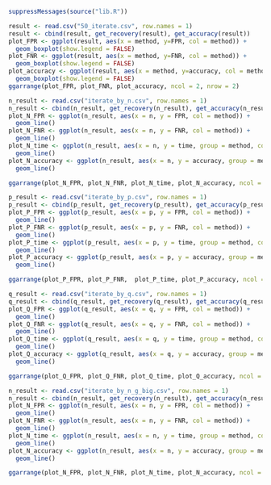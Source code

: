 ```r
suppressMessages(source("lib.R"))
```

```r
result <- read.csv("50_iterate.csv", row.names = 1)
result <- cbind(result, get_recovery(result), get_accuracy(result))
plot_FPR <- ggplot(result, aes(x = method, y=FPR, col = method)) +
  geom_boxplot(show.legend = FALSE)
plot_FNR <- ggplot(result, aes(x = method, y=FNR, col = method)) +
  geom_boxplot(show.legend = FALSE)
plot_accuracy <- ggplot(result, aes(x = method, y=accuracy, col = method)) +
  geom_boxplot(show.legend = FALSE)
ggarrange(plot_FPR, plot_FNR, plot_accuracy, ncol = 2, nrow = 2)
```

```r
n_result <- read.csv("iterate_by_n.csv", row.names = 1)
n_result <- cbind(n_result, get_recovery(n_result), get_accuracy(n_result))
plot_N_FPR <- ggplot(n_result, aes(x = n, y = FPR, col = method)) +
  geom_line()
plot_N_FNR <- ggplot(n_result, aes(x = n, y = FNR, col = method)) +
  geom_line()
plot_N_time <- ggplot(n_result, aes(x = n, y = time, group = method, col = method)) +
  geom_line()
plot_N_accuracy <- ggplot(n_result, aes(x = n, y = accuracy, group = method, col = method)) +
  geom_line()

ggarrange(plot_N_FPR, plot_N_FNR, plot_N_time, plot_N_accuracy, ncol = 2, nrow=2)
```

```r
p_result <- read.csv("iterate_by_p.csv", row.names = 1)
p_result <- cbind(p_result, get_recovery(p_result), get_accuracy(p_result))
plot_P_FPR <- ggplot(p_result, aes(x = p, y = FPR, col = method)) +
  geom_line()
plot_P_FNR <- ggplot(p_result, aes(x = p, y = FNR, col = method)) +
  geom_line()
plot_P_time <- ggplot(p_result, aes(x = p, y = time, group = method, col = method)) +
  geom_line()
plot_P_accuracy <- ggplot(p_result, aes(x = p, y = accuracy, group = method, col = method)) +
  geom_line()

ggarrange(plot_P_FPR, plot_P_FNR,  plot_P_time, plot_P_accuracy, ncol = 2, nrow=2)
```

```r
q_result <- read.csv("iterate_by_q.csv", row.names = 1)
q_result <- cbind(q_result, get_recovery(q_result), get_accuracy(q_result))
plot_Q_FPR <- ggplot(q_result, aes(x = q, y = FPR, col = method)) +
  geom_line()
plot_Q_FNR <- ggplot(q_result, aes(x = q, y = FNR, col = method)) +
  geom_line()
plot_Q_time <- ggplot(q_result, aes(x = q, y = time, group = method, col = method)) +
  geom_line()
plot_Q_accuracy <- ggplot(q_result, aes(x = q, y = accuracy, group = method, col = method)) +
  geom_line()

ggarrange(plot_Q_FPR, plot_Q_FNR, plot_Q_time, plot_Q_accuracy, ncol = 2, nrow=2)
```
```r
n_result <- read.csv("iterate_by_n_g_big.csv", row.names = 1)
n_result <- cbind(n_result, get_recovery(n_result), get_accuracy(n_result))
plot_N_FPR <- ggplot(n_result, aes(x = n, y = FPR, col = method)) +
  geom_line()
plot_N_FNR <- ggplot(n_result, aes(x = n, y = FNR, col = method)) +
  geom_line()
plot_N_time <- ggplot(n_result, aes(x = n, y = time, group = method, col = method)) +
  geom_line()
plot_N_accuracy <- ggplot(n_result, aes(x = n, y = accuracy, group = method, col = method)) +
  geom_line()

ggarrange(plot_N_FPR, plot_N_FNR, plot_N_time, plot_N_accuracy, ncol = 2, nrow=2)
```
